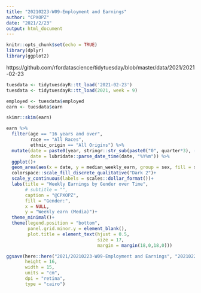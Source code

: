 ```yaml
---
title: "20210223-W09-Employment and Earnings"
author: "CPXOPZ"
date: "2021/2/23"
output: html_document
---
```


```r
knitr::opts_chunk$set(echo = TRUE)
library(dplyr)
library(ggplot2)
```

https://github.com/rfordatascience/tidytuesday/blob/master/data/2021/2021-02-23

```r
tuesdata <- tidytuesdayR::tt_load('2021-02-23')
tuesdata <- tidytuesdayR::tt_load(2021, week = 9)

employed <- tuesdata$employed
earn <- tuesdata$earn
```

```r
skimr::skim(earn)

earn %>% 
  filter(age == "16 years and over",
         race == "All Races",
         ethnic_origin == "All Origins") %>% 
  mutate(date = paste0(year, stringr::str_sub(paste0("0", quarter*3), -2, -1)),
         date = lubridate::parse_date_time(date, "%Y%m")) %>% 
  ggplot()+
  geom_area(aes(x = date, y = median_weekly_earn, group = sex, fill = sex))+
  colorspace::scale_fill_discrete_qualitative("Dark 2")+
  scale_y_continuous(labels = scales::dollar_format())+
  labs(title = "Weekly Earnings by Gender over Time",
       # subtitle = "",
       caption = "@CPXOPZ", 
       fill = "Gender:",
       x = NULL,
       y = "Weekly earn (Media)")+
  theme_minimal()+
  theme(legend.position = "bottom",
        panel.grid.minor.y = element_blank(),
        plot.title = element_text(hjust = 0.5,
                                  size = 17,
                                  margin = margin(18,0,18,0)))

ggsave(here::here("2021/20210223-W09-Employment and Earnings", "20210223-W09-Employment_and_Earnings.png"),
       height = 16,
       width = 15,
       units = "cm",
       dpi = "retina",
       type = "cairo")
  
```


